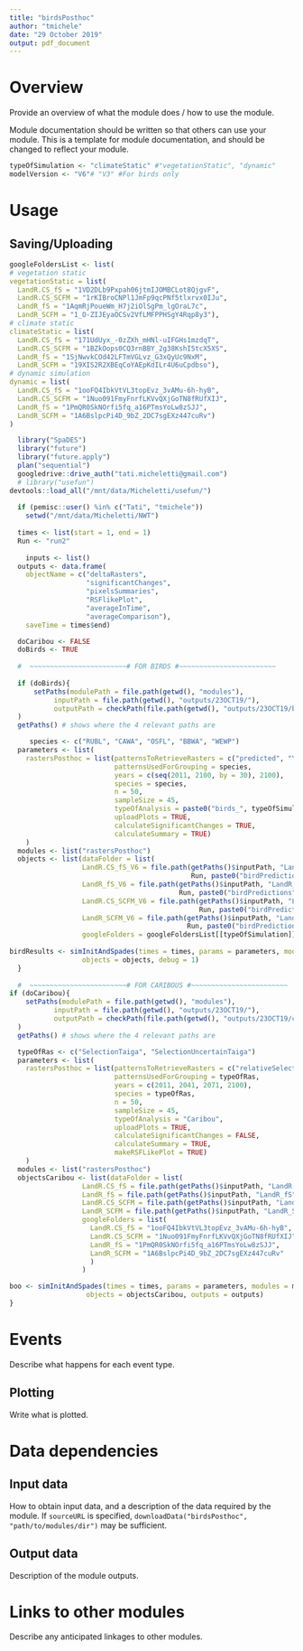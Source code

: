 ```yaml
---
title: "birdsPosthoc"
author: "tmichele"
date: "29 October 2019"
output: pdf_document
---
```


# Overview

Provide an overview of what the module does / how to use the module.

Module documentation should be written so that others can use your module.
This is a template for module documentation, and should be changed to reflect your module.

```r
typeOfSimulation <- "climateStatic" #"vegetationStatic", "dynamic"
modelVersion <- "V6"# "V3" #For birds only
```

# Usage

## Saving/Uploading

```r
googleFoldersList <- list(
# vegetation static
vegetationStatic = list(
  LandR.CS_fS = "1VD2DLb9Pxpah06jtmIJOMBCLot8QjgvF",
  LandR.CS_SCFM = "1rKIBroCNPl1JmFp9qcPNf5tlxrvx0IJu",
  LandR_fS = "1AqmRjPoueWm_H7j2iOlSgPm_lgOraL7c",
  LandR_SCFM = "1_O-ZIJEyaOCSv2VfLMFPPHSgY4Rqp8y3"),
# climate static
climateStatic = list(
  LandR.CS_fS = "171UdUyx_-0zZXh_mHNl-uIFGHs1mzdqT",
  LandR.CS_SCFM = "1BZkOops0CQ3rnBBY_2g38KshI5tcX5XS",
  LandR_fS = "1SjNwvkCOd42LFTmVGLvz_G3xQyUc9NxM",
  LandR_SCFM = "19XIS2R2XBEqCoYAEpKdILr4U6uCpdbso"),
# dynamic simulation
dynamic = list(
  LandR.CS_fS = "1ooFQ4IbkVtVL3topEvz_3vAMu-6h-hyB",
  LandR.CS_SCFM = "1Nuo091FmyFnrfLKVvQXjGoTN8fRUfXIJ",
  LandR_fS = "1PmQR0SkNOrfi5fq_a16PTmsYoLw8zSJJ",
  LandR_SCFM = "1A6BslpcPi4D_9bZ_2DC7sgEXz447cuRv")
)
```


```r
  library("SpaDES")
  library("future")
  library("future.apply")
  plan("sequential")
  googledrive::drive_auth("tati.micheletti@gmail.com")
  # library("usefun")
devtools::load_all("/mnt/data/Micheletti/usefun/")
  
  if (pemisc::user() %in% c("Tati", "tmichele"))
    setwd("/mnt/data/Micheletti/NWT")
  
  times <- list(start = 1, end = 1)
  Run <- "run2"
  
    inputs <- list()
  outputs <- data.frame(
    objectName = c("deltaRasters",
                   "significantChanges",
                   "pixelsSummaries",
                   "RSFlikePlot",
                   "averageInTime",
                   "averageComparison"),
    saveTime = times$end)

  doCaribou <- FALSE
  doBirds <- TRUE
  
  #  ~~~~~~~~~~~~~~~~~~~~~~~~# FOR BIRDS #~~~~~~~~~~~~~~~~~~~~~~~~
  
  if (doBirds){
      setPaths(modulePath = file.path(getwd(), "modules"),
           inputPath = file.path(getwd(), "outputs/23OCT19/"),
           outputPath = checkPath(file.path(getwd(), "outputs/23OCT19/birdResults", typeOfSimulation, Run), create = TRUE)
  )
  getPaths() # shows where the 4 relevant paths are

     species <- c("RUBL", "CAWA", "OSFL", "BBWA", "WEWP")
  parameters <- list(
    rastersPosthoc = list(patternsToRetrieveRasters = c("predicted", "Year", "tif"),
                          patternsUsedForGrouping = species,
                          years = c(seq(2011, 2100, by = 30), 2100),
                          species = species, 
                          n = 50,
                          sampleSize = 45,
                          typeOfAnalysis = paste0("birds_", typeOfSimulation),
                          uploadPlots = TRUE,
                          calculateSignificantChanges = TRUE,
                          calculateSummary = TRUE)
    )
  modules <- list("rastersPosthoc")
  objects <- list(dataFolder = list(
                  LandR.CS_fS_V6 = file.path(getPaths()$inputPath, "LandR.CS_fS", 
                                             Run, paste0("birdPredictions", modelVersion, typeOfSimulation)),
                  LandR_fS_V6 = file.path(getPaths()$inputPath, "LandR_fS", 
                                          Run, paste0("birdPredictions", modelVersion, typeOfSimulation)),
                  LandR.CS_SCFM_V6 = file.path(getPaths()$inputPath, "LandR.CS_SCFM", 
                                               Run, paste0("birdPredictions", modelVersion, typeOfSimulation)),
                  LandR_SCFM_V6 = file.path(getPaths()$inputPath, "LandR_SCFM", 
                                            Run, paste0("birdPredictions", modelVersion, typeOfSimulation))),
                  googleFolders = googleFoldersList[[typeOfSimulation]])
  
birdResults <- simInitAndSpades(times = times, params = parameters, modules = modules,
                  objects = objects, debug = 1)
  }
  
  #  ~~~~~~~~~~~~~~~~~~~~~~~~# FOR CARIBOUS #~~~~~~~~~~~~~~~~~~~~~~~~
if (doCaribou){
    setPaths(modulePath = file.path(getwd(), "modules"),
           inputPath = file.path(getwd(), "outputs/23OCT19/"),
           outputPath = checkPath(file.path(getwd(), "outputs/23OCT19/caribouResults"), create = TRUE)
  )
  getPaths() # shows where the 4 relevant paths are

  typeOfRas <- c("SelectionTaiga", "SelectionUncertainTaiga")
  parameters <- list(
    rastersPosthoc = list(patternsToRetrieveRasters = c("relativeSelection", "Year", "tif"),
                          patternsUsedForGrouping = typeOfRas,
                          years = c(2011, 2041, 2071, 2100),
                          species = typeOfRas, 
                          n = 50,
                          sampleSize = 45,
                          typeOfAnalysis = "Caribou",
                          uploadPlots = TRUE,
                          calculateSignificantChanges = FALSE,
                          calculateSummary = TRUE,
                          makeRSFLikePlot = TRUE)
    )
  modules <- list("rastersPosthoc")
  objectsCaribou <- list(dataFolder = list(
                  LandR.CS_fS = file.path(getPaths()$inputPath, "LandR.CS_fS", Run, "caribouPredictions"),
                  LandR_fS = file.path(getPaths()$inputPath, "LandR_fS", Run, "caribouPredictions"),
                  LandR.CS_SCFM = file.path(getPaths()$inputPath, "LandR.CS_SCFM", Run, "caribouPredictions"),
                  LandR_SCFM = file.path(getPaths()$inputPath, "LandR_SCFM", Run, "caribouPredictions")),
                  googleFolders = list(
                    LandR.CS_fS = "1ooFQ4IbkVtVL3topEvz_3vAMu-6h-hyB",
                    LandR.CS_SCFM = "1Nuo091FmyFnrfLKVvQXjGoTN8fRUfXIJ",
                    LandR_fS = "1PmQR0SkNOrfi5fq_a16PTmsYoLw8zSJJ",
                    LandR_SCFM = "1A6BslpcPi4D_9bZ_2DC7sgEXz447cuRv"
                    )
                  )

boo <- simInitAndSpades(times = times, params = parameters, modules = modules,
                   objects = objectsCaribou, outputs = outputs)
}

```

# Events

Describe what happens for each event type.

## Plotting

Write what is plotted.

# Data dependencies

## Input data

How to obtain input data, and a description of the data required by the module.
If `sourceURL` is specified, `downloadData("birdsPosthoc", "path/to/modules/dir")` may be sufficient.

## Output data

Description of the module outputs.

# Links to other modules

Describe any anticipated linkages to other modules.

